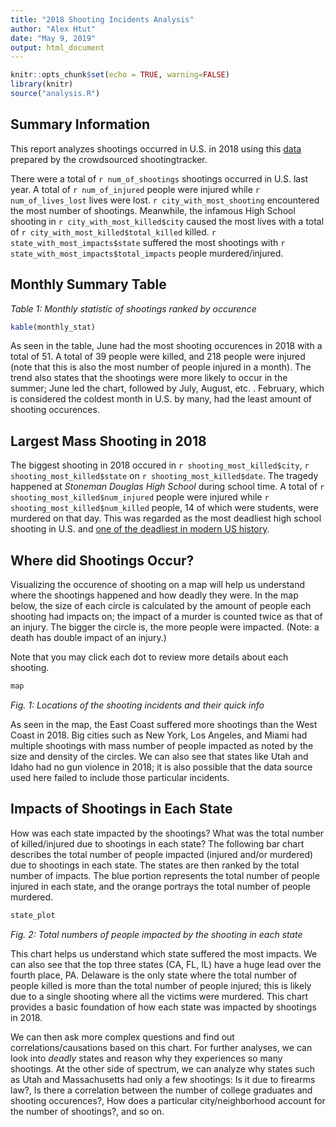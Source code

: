 ```yaml
---
title: "2018 Shooting Incidents Analysis"
author: "Alex Htut"
date: "May 9, 2019"
output: html_document
---
```


```r
knitr::opts_chunk$set(echo = TRUE, warning=FALSE)
library(knitr)
source("analysis.R")
```

## Summary Information

This report analyzes shootings occurred in U.S. in 2018 using this [data](http://www.shootingtracker.com/) prepared by the crowdsourced shootingtracker.

There were a total of `r num_of_shootings` shootings occurred in U.S. last year. A total of `r num_of_injured` people were injured while `r num_of_lives_lost` lives were lost. `r city_with_most_shooting` encountered the most number of shootings. Meanwhile, the infamous High School shooting in `r city_with_most_killed$city` caused the most lives with a total of `r city_with_most_killed$total_killed` killed. `r state_with_most_impacts$state` suffered the most shootings with `r state_with_most_impacts$total_impacts` people murdered/injured.

## Monthly Summary Table

_Table 1: Monthly statistic of shootings ranked by occurence_
```r
kable(monthly_stat)
```

As seen in the table, June had the most shooting occurences in 2018 with a total of 51. A total of 39 people were killed, and 218 people were injured (note that this is also the most number of people injured in a month). The trend also states that the shootings were more likely to occur in the summer; June led the chart, followed by July, August, etc. . February, which is considered the coldest month in U.S. by many, had the least amount of shooting occurences.

## Largest Mass Shooting in 2018

The biggest shooting in 2018 occured in `r shooting_most_killed$city`, `r shooting_most_killed$state` on `r shooting_most_killed$date`. The tragedy happened at _Stoneman Douglas High School_ during school time. A total of `r shooting_most_killed$num_injured` people were injured while `r shooting_most_killed$num_killed` people, 14 of which were students, were murdered on that day. This was regarded as the most deadliest high school shooting in U.S. and [one of the deadliest in modern US history](https://www.foxnews.com/us/florida-school-shooting-among-10-deadliest-in-modern-us-history).

## Where did Shootings Occur?

Visualizing the occurence of shooting on a map will help us understand where the shootings happened and how deadly they were. In the map below, the size of each circle is calculated by the amount of people each shooting had impacts on; the impact of a murder is counted twice as that of an injury. The bigger the circle is, the more people were impacted. (Note: a death has double impact of an injury.)

Note that you may click each dot to review more details about each shooting.

```r
map
```
_Fig. 1: Locations of the shooting incidents and their quick info_

As seen in the map, the East Coast suffered more shootings than the West Coast in 2018. Big cities such as New York, Los Angeles, and Miami had multiple shootings with mass number of people impacted as noted by the size and density of the circles. We can also see that states like Utah and Idaho had no gun violence in 2018; it is also possible that the data source used here failed to include those particular incidents.

## Impacts of Shootings in Each State

How was each state impacted by the shootings? What was the total number of killed/injured due to shootings in each state? The following bar chart describes the total number of people impacted (injured and/or murdered) due to shootings in each state. The states are then ranked by the total number of impacts. The blue portion represents the total number of people injured in each state, and the orange portrays the total number of people murdered.

```r
state_plot
```
_Fig. 2: Total numbers of people impacted by the shooting in each state_

This chart helps us understand which state suffered the most impacts. We can also see that the top three states (CA, FL, IL) have a huge lead over the fourth place, PA. Delaware is the only state where the total number of people killed is more than the total number of people injured; this is likely due to a single shooting where all the victims were murdered. This chart provides a basic foundation of how each state was impacted by shootings in 2018.

We can then ask more complex questions and find out correlations/causations based on this chart. For further analyses, we can look into *deadly* states and reason why they experiences so many shootings. At the other side of spectrum, we can analyze why states such as Utah and Massachusetts had only a few shootings: Is it due to firearms law?, Is there a correlation between the number of college graduates and shooting occurences?, How does a particular city/neighborhood account for the number of shootings?, and so on.
